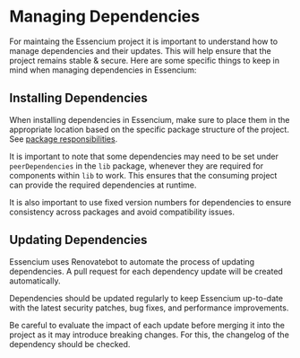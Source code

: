 # Managing Dependencies

For maintaing the Essencium project it is important to understand how to manage dependencies and their updates. This will help ensure that the project remains stable & secure. Here are some specific things to keep in mind when managing dependencies in Essencium:

## Installing Dependencies

When installing dependencies in Essencium, make sure to place them in the appropriate location based on the specific package structure of the project. See [package responsibilities](/devguide/packageResponsibilities).

It is important to note that some dependencies may need to be set under `peerDependencies` in the `lib` package, whenever they are required for components within `lib` to work. This ensures that the consuming project can provide the required dependencies at runtime.

It is also important to use fixed version numbers for dependencies to ensure consistency across packages and avoid compatibility issues.

## Updating Dependencies

Essencium uses Renovatebot to automate the process of updating dependencies. A pull request for each dependency update will be created automatically.

Dependencies should be updated regularly to keep Essencium up-to-date with the latest security patches, bug fixes, and performance improvements.

Be careful to evaluate the impact of each update before merging it into the project as it may introduce breaking changes. For this, the changelog of the dependency should be checked.
